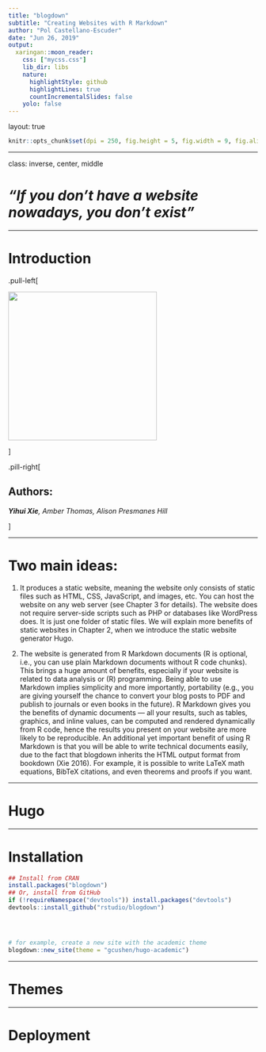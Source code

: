 ```yaml
---
title: "blogdown"
subtitle: "Creating Websites with R Markdown"
author: "Pol Castellano-Escuder"
date: "Jun 26, 2019"
output:
  xaringan::moon_reader:
    css: ["mycss.css"]
    lib_dir: libs
    nature:
      highlightStyle: github
      highlightLines: true 
      countIncrementalSlides: false
    yolo: false
---
```


layout: true

<div class="my-footer"></div>  

```r
knitr::opts_chunk$set(dpi = 250, fig.height = 5, fig.width = 9, fig.align = 'center', cache = TRUE, eval = FALSE)
```

---

class: inverse, center, middle

# _"If you don’t have a website nowadays, you don’t exist"_

---

# Introduction

.pull-left[

<img src="pix/book.jpg" width="300" class="centerimg">

]

.pill-right[

## Authors:

_**Yihui Xie**, Amber Thomas, Alison Presmanes Hill_

]

---

# Two main ideas:

  1. It produces a static website, meaning the website only consists of static files such as HTML, CSS, JavaScript, and images, etc. You can host the website on any web server (see Chapter 3 for details). The website does not require server-side scripts such as PHP or databases like WordPress does. It is just one folder of static files. We will explain more benefits of static websites in Chapter 2, when we introduce the static website generator Hugo.

  2. The website is generated from R Markdown documents (R is optional, i.e., you can use plain Markdown documents without R code chunks). This brings a huge amount of benefits, especially if your website is related to data analysis or (R) programming. Being able to use Markdown implies simplicity and more importantly, portability (e.g., you are giving yourself the chance to convert your blog posts to PDF and publish to journals or even books in the future). R Markdown gives you the benefits of dynamic documents — all your results, such as tables, graphics, and inline values, can be computed and rendered dynamically from R code, hence the results you present on your website are more likely to be reproducible. An additional yet important benefit of using R Markdown is that you will be able to write technical documents easily, due to the fact that blogdown inherits the HTML output format from bookdown (Xie 2016). For example, it is possible to write LaTeX math equations, BibTeX citations, and even theorems and proofs if you want.

---

# Hugo

---

# Installation

```r
## Install from CRAN
install.packages("blogdown")
## Or, install from GitHub
if (!requireNamespace("devtools")) install.packages("devtools")
devtools::install_github("rstudio/blogdown")




# for example, create a new site with the academic theme
blogdown::new_site(theme = "gcushen/hugo-academic")
```

---

# Themes

---

# Deployment

